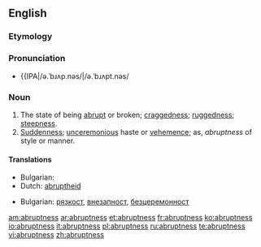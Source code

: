 ==English==

===Etymology===
{{suffix|abrupt|ness}}

===Pronunciation===
* {{a|US}} {{IPA|/ə.ˈbɹʌp.nəs/|/ə.ˈbɹʌpt.nəs/

===Noun===
{{en-noun|es}}

# The state of being [[abrupt]] or broken; [[craggedness]]; [[ruggedness]]; [[steepness]].
# [[suddenness|Suddenness]]; [[unceremonious]] haste or [[vehemence]]; as, ''abruptness'' of style or manner.

====Translations====
{{trans-top|state of being abrupt}}
* Bulgarian: {{t|bg|стръмност}}
* Dutch: [[abruptheid]] {{f}}
{{trans-mid}}
{{trans-bottom}}

{{trans-top|suddenness}}
* Bulgarian: [[рязкост]], [[внезапност]], [[безцеремонност]]
{{trans-mid}}
{{trans-bottom}}

[[am:abruptness]]
[[ar:abruptness]]
[[et:abruptness]]
[[fr:abruptness]]
[[ko:abruptness]]
[[io:abruptness]]
[[it:abruptness]]
[[pl:abruptness]]
[[ru:abruptness]]
[[te:abruptness]]
[[vi:abruptness]]
[[zh:abruptness]]